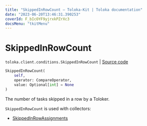 ```yaml
---
title: "SkippedInRowCount — Toloka-Kit | Toloka documentation"
date: "2023-06-20T13:46:31.390253"
coverId: F_bIcOYF9yjrxkPZrXc3
docsMenu: "tkitMenu"
---
```


# SkippedInRowCount

`toloka.client.conditions.SkippedInRowCount` | [Source code](https://github.com/Toloka/toloka-kit/blob/v1.2.0/src/client/conditions.py#L309)

```python
SkippedInRowCount(
    self,
    operator: CompareOperator,
    value: Optional[int] = None
)
```

The number of tasks skipped in a row by a Toloker.

`SkippedInRowCount` is used with collectors:
- [SkippedInRowAssignments](/docs/toloka-kit/reference/toloka.client.collectors.SkippedInRowAssignments)